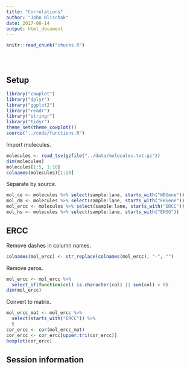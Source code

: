```yaml
---
title: "Correlations"
author: "John Blischak"
date: 2017-08-14
output: html_document
---
```


<!-- The file analysis/chunks.R contains chunks that define default settings
shared across the workflowr files. -->
```r
knitr::read_chunk("chunks.R")
```

<!-- Update knitr chunk options -->
```r
```

<!-- Insert the date the file was last updated -->
```r
```

<!-- Insert the code version (Git commit SHA1) if Git repository exists and R
 package git2r is installed -->
```r
```

## Setup

```r
library("cowplot")
library("dplyr")
library("ggplot2")
library("readr")
library("stringr")
library("tidyr")
theme_set(theme_cowplot())
source("../code/functions.R")
```

Import molecules.

```r
molecules <- read_tsv(gzfile("../data/molecules.txt.gz"))
dim(molecules)
molecules[1:5, 1:10]
colnames(molecules)[1:20]
```

Separate by source.

```r
mol_ce <- molecules %>% select(sample:lane, starts_with("WBGene"))
mol_dm <- molecules %>% select(sample:lane, starts_with("FBGene"))
mol_ercc <- molecules %>% select(sample:lane, starts_with("ERCC"))
mol_hs <- molecules %>% select(sample:lane, starts_with("ENSG"))
```

## ERCC

Remove dashes in column names.

```r
colnames(mol_ercc) <- str_replace(colnames(mol_ercc), "-", "")
```

Remove zeros.

```r
mol_ercc <- mol_ercc %>%
  select_if(function(col) is.character(col) || sum(col) > 0)
dim(mol_ercc)
```

Convert to matrix.

```r
mol_ercc_mat <- mol_ercc %>%
  select(starts_with("ERCC")) %>%
  t
cor_ercc <- cor(mol_ercc_mat)
cor_ercc <- cor_ercc[upper.tri(cor_ercc)]
boxplot(cor_ercc)
```

## Session information

<!-- Insert the session information into the document -->
```r
```
